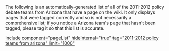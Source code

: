 The following is an automatically-generated list of all of the 2011-2012 policy debate teams from Arizona that have a page on the wiki. It only displays pages that were tagged correctly and so is not necessarily a comprehensive list; if you notice a Arizona team's page that hasn't been tagged, please tag it so that this list is accurate.

[[include component="pageList" hideInternal="true" tag="2011-2012 policy teams from arizona" limit="1000" ]]